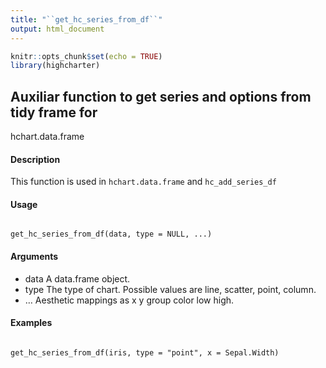 ```yaml
---
title: "``get_hc_series_from_df``"
output: html_document
---
```


```r
knitr::opts_chunk$set(echo = TRUE)
library(highcharter)
```
 
 
 
##  Auxiliar function to get series and options from tidy frame for
hchart.data.frame

#### Description 

This function is used in ``hchart.data.frame`` and ``hc_add_series_df``

#### Usage

<pre><code>
get_hc_series_from_df(data, type = NULL, ...)
</code></pre>

#### Arguments 

* data A data.frame object.
* type The type of chart. Possible values are line, scatter, point, column.
* ... Aesthetic mappings as x y group color low high.

#### Examples
<pre><code>
get_hc_series_from_df(iris, type = "point", x = Sepal.Width)
</code></pre>
